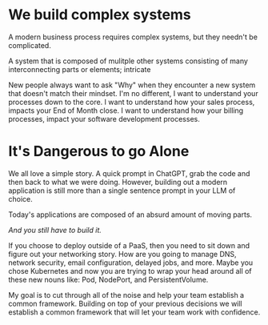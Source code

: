 
# We build complex systems

A modern business process requires complex systems, but they needn't be complicated.

<Definition term="Complex">
    A system that is composed of mulitple other systems
</Definition>

<Definition term="Complicated">
    consisting of many interconnecting parts or elements; intricate
</Definition>

New people always want to ask "Why" when they encounter a new system that doesn't match their mindset. I'm no different, I want to understand your processes down to the core. I want to understand how your sales process, impacts your End of Month close. I want to understand how your billing processes, impact your software development processes.

# It's Dangerous to go Alone

We all love a simple story. A quick prompt in ChatGPT, grab the code and then back to what we were doing. However, building out a modern application is still more than a single sentence prompt in your LLM of choice.

Today's applications are composed of an absurd amount of moving parts.

<Choices client:load />

[//]: # (Even a simple application can be composed of an absurd amount of moving parts. Today, the typical developer is choosing a programming language, a database, a source control system, which cloud they are going to deploy on, which services to bet on, and the joys of HTML and CSS.)

_And you still have to build it._

If you choose to deploy outside of a PaaS, then you need to sit down and figure out your networking story. How are you going to manage DNS, network security, email configuration, delayed jobs, and more. Maybe you chose Kubernetes and now you are trying to wrap your head around all of these new nouns like: Pod, NodePort, and PersistentVolume.

My goal is to cut through all of the noise and help your team establish a common framework. Building on top of your previous decisions we will establish a common framework that will let your team work with confidence.


[//]: # (Everything depends on a previous decision that was made before you showed up. Our goal is to help you embrace that existing complexity and find acheivable methods for improving the system while everything is running.)
